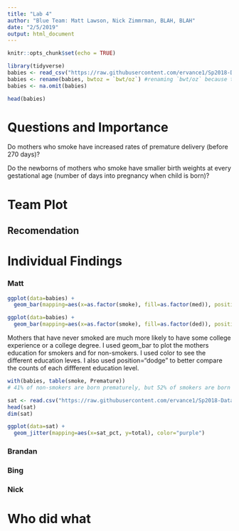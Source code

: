 ```yaml
---
title: "Lab 4"
author: "Blue Team: Matt Lawson, Nick Zimmrman, BLAH, BLAH"
date: "2/5/2019"
output: html_document
---
```

```r
knitr::opts_chunk$set(echo = TRUE)
```


```r
library(tidyverse)
babies <- read_csv("https://raw.githubusercontent.com/ervance1/Sp2018-Data-Science-repo/master/babies2a.dat")
babies <- rename(babies, bwtoz = `bwt/oz`) #renaming `bwt/oz` because the "/" sign requires special care
babies <- na.omit(babies)
```
```r
head(babies)
```



# Questions and Importance

Do mothers who smoke have increased rates of premature delivery (before 270 days)?

Do the newborns of mothers who smoke have smaller birth weights at every gestational age (number of days into pregnancy when child is born)?




# Team Plot


## Recomendation


# Individual Findings


### Matt

```r
ggplot(data=babies) + 
  geom_bar(mapping=aes(x=as.factor(smoke), fill=as.factor(med)), position="dodge")
```
```r
ggplot(data=babies) + 
  geom_bar(mapping=aes(x=as.factor(smoke), fill=as.factor(ded)), position="dodge")
```


Mothers that have never smoked are much more likely to have some college experience or a college degree.
I used geom_bar to plot the mothers education for smokers and for non-smokers. I used color to see the different education leves. I also used position="dodge" to better compare the counts of each diffferent education level.

```r
with(babies, table(smoke, Premature))
# 41% of non-smokers are born prematurely, but 52% of smokers are born prematurely 
```

```r
sat <- read.csv("https://raw.githubusercontent.com/ervance1/Sp2018-Data-Science-repo/master/SAT_2010.csv")
head(sat)
dim(sat)

ggplot(data=sat) + 
  geom_jitter(mapping=aes(x=sat_pct, y=total), color="purple")
```



### Brandan


### Bing


### Nick




# Who did what